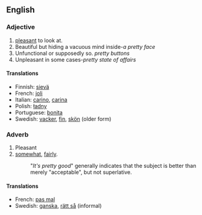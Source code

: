 ==English==

===Adjective===

# [[pleasant]] to look at.
# Beautiful but hiding a vacuous mind inside-''a pretty face''
# Unfunctional or supposedly so. ''pretty buttons''
# Unpleasant in some cases-''pretty state of affairs''

====Translations====
*Finnish: [[sievä]]
*French: [[joli]]
*Italian: [[carino]], [[carina]]
*Polish: [[ładny]]
*Portuguese: [[bonita]]
*Swedish: [[vacker]], [[fin]], [[skön]] (older form)

===Adverb===

# Pleasant
# [[somewhat]], [[fairly]].
#: "''It's pretty good''" generally indicates that the subject is better than merely "acceptable", but not superlative.

====Translations====
*French: [[pas mal]]
*Swedish: [[ganska]], [[rätt så]] (informal)
